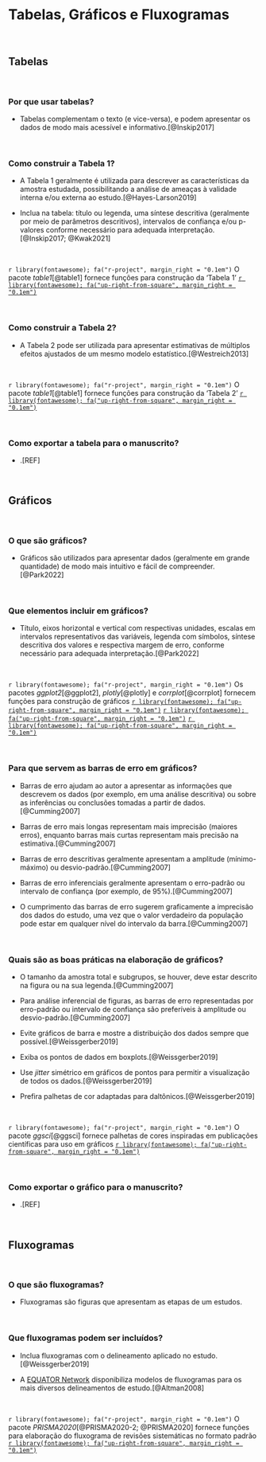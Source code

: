 # **Tabelas, Gráficos e Fluxogramas** {#tabelas-graficos-fluxogramas}

<br>

## Tabelas {#tabelas}

<br>

### Por que usar tabelas?

-   Tabelas complementam o texto (e vice-versa), e podem apresentar os dados de modo mais acessível e informativo.[@Inskip2017]

<br>

### Como construir a Tabela 1?

-   A Tabela 1 geralmente é utilizada para descrever as características da amostra estudada, possibilitando a análise de ameaças à validade interna e/ou externa ao estudo.[@Hayes-Larson2019]

-   Inclua na tabela: título ou legenda, uma síntese descritiva (geralmente por meio de parâmetros descritivos), intervalos de confiança e/ou p-valores conforme necessário para adequada interpretação.[@Inskip2017; @Kwak2021]

<br>

::: blue
`r library(fontawesome); fa("r-project", margin_right = "0.1em")` O pacote *table1*[@table1] fornece funções para construção da 'Tabela 1' [`r library(fontawesome); fa("up-right-from-square", margin_right = "0.1em")`](https://cran.r-project.org/web/packages/table1/index.html)
:::

<br>

### Como construir a Tabela 2?

-   A Tabela 2 pode ser utilizada para apresentar estimativas de múltiplos efeitos ajustados de um mesmo modelo estatístico.[@Westreich2013]

<br>

::: blue
`r library(fontawesome); fa("r-project", margin_right = "0.1em")` O pacote *table1*[@table1] fornece funções para construção da 'Tabela 2' [`r library(fontawesome); fa("up-right-from-square", margin_right = "0.1em")`](https://cran.r-project.org/web/packages/table1/index.html)
:::

<br>

### Como exportar a tabela para o manuscrito?

- .[REF]

<br>

## Gráficos {#graficos}

<br>

### O que são gráficos?

-   Gráficos são utilizados para apresentar dados (geralmente em grande quantidade) de modo mais intuitivo e fácil de compreender.[@Park2022]

<br>

### Que elementos incluir em gráficos?

-   Título, eixos horizontal e vertical com respectivas unidades, escalas em intervalos representativos das variáveis, legenda com símbolos, síntese descritiva dos valores e respectiva margem de erro, conforme necessário para adequada interpretação.[@Park2022]

<br>

::: blue
`r library(fontawesome); fa("r-project", margin_right = "0.1em")` Os pacotes *ggplot2*[@ggplot2], *plotly*[@plotly] e *corrplot*[@corrplot] fornecem funções para construção de gráficos [`r library(fontawesome); fa("up-right-from-square", margin_right = "0.1em")`](https://cran.r-project.org/web/packages/ggplot2/index.html) [`r library(fontawesome); fa("up-right-from-square", margin_right = "0.1em")`](https://cran.r-project.org/web/packages/plotly/index.html) [`r library(fontawesome); fa("up-right-from-square", margin_right = "0.1em")`](https://cran.r-project.org/web/packages/corrplot/index.html)
:::

<br>

### Para que servem as barras de erro em gráficos?

- Barras de erro ajudam ao autor a apresentar as informações que descrevem os dados (por exemplo, em uma análise descritiva) ou sobre as inferências ou conclusões tomadas a partir de dados.[@Cumming2007]

- Barras de erro mais longas representam mais imprecisão (maiores erros), enquanto barras mais curtas representam mais precisão na estimativa.[@Cumming2007]

- Barras de erro descritivas geralmente apresentam a amplitude (mínimo-máximo) ou desvio-padrão.[@Cumming2007]

- Barras de erro inferenciais geralmente apresentam o erro-padrão ou intervalo de confiança (por exemplo, de 95%).[@Cumming2007]

- O cumprimento das barras de erro sugerem graficamente a imprecisão dos dados do estudo, uma vez que o valor verdadeiro da população pode estar em qualquer nível do intervalo da barra.[@Cumming2007]

<br>

### Quais são as boas práticas na elaboração de gráficos?

- O tamanho da amostra total e subgrupos, se houver, deve estar descrito na figura ou na sua legenda.[@Cumming2007]

- Para análise inferencial de figuras, as barras de erro representadas por erro-padrão ou intervalo de confiança são preferíveis à amplitude ou desvio-padrão.[@Cumming2007]

-   Evite gráficos de barra e mostre a distribuição dos dados sempre que possível.[@Weissgerber2019]

-   Exiba os pontos de dados em boxplots.[@Weissgerber2019]

-   Use *jitter* simétrico em gráficos de pontos para permitir a visualização de todos os dados.[@Weissgerber2019]

-   Prefira palhetas de cor adaptadas para daltônicos.[@Weissgerber2019]

<br>

::: blue
`r library(fontawesome); fa("r-project", margin_right = "0.1em")` O pacote *ggsci*[@ggsci] fornece palhetas de cores inspiradas em publicações científicas para uso em gráficos [`r library(fontawesome); fa("up-right-from-square", margin_right = "0.1em")`](https://cran.r-project.org/web/packages/ggsci/index.html)
:::

<br>


### Como exportar o gráfico para o manuscrito?

- .[REF]

<br>

## Fluxogramas {#fluxogramas}

<br>

### O que são fluxogramas?

-   Fluxogramas são figuras que apresentam as etapas de um estudos.

<br>

### Que fluxogramas podem ser incluídos?

-   Inclua fluxogramas com o delineamento aplicado no estudo.[@Weissgerber2019]

-   A [EQUATOR Network](https://www.equator-network.org) disponibiliza modelos de fluxogramas para os mais diversos delineamentos de estudo.[@Altman2008]

<br>

::: blue
`r library(fontawesome); fa("r-project", margin_right = "0.1em")` O pacote *PRISMA2020*[@PRISMA2020-2; @PRISMA2020] fornece funções para elaboração do fluxograma de revisões sistemáticas no formato padrão [`r library(fontawesome); fa("up-right-from-square", margin_right = "0.1em")`](https://cran.r-project.org/web/packages/PRISMA2020/index.html)
:::

<br>
